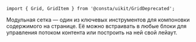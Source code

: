 

```tsx
import { Grid, GridItem } from '@consta/uikit/GridDeprecated';
```

Модульная сетка — один из ключевых инструментов для компоновки содержимого на странице. Её можно встраивать в любые блоки для управления потоком контента или построить на ней свой лейаут.

<GridExampleGap />
